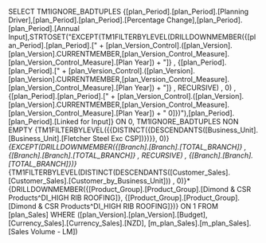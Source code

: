 SELECT TM1IGNORE_BADTUPLES {[plan_Period].[plan_Period].[Planning Driver],[plan_Period].[plan_Period].[Percentage Change],[plan_Period].[plan_Period].[Annual Input],STRTOSET("EXCEPT(TM1FILTERBYLEVEL(DRILLDOWNMEMBER({[plan_Period].[plan_Period].[" + [plan_Version_Control].([plan_Version].[plan_Version].CURRENTMEMBER,[plan_Version_Control_Measure].[plan_Version_Control_Measure].[Plan Year]) + "]} , {[plan_Period].[plan_Period].[" + [plan_Version_Control].([plan_Version].[plan_Version].CURRENTMEMBER,[plan_Version_Control_Measure].[plan_Version_Control_Measure].[Plan Year]) + "]} , RECURSIVE) , 0) , {[plan_Period].[plan_Period].[" + [plan_Version_Control].([plan_Version].[plan_Version].CURRENTMEMBER,[plan_Version_Control_Measure].[plan_Version_Control_Measure].[Plan Year]) + " 0]})"),[plan_Period].[plan_Period].[Linked for Input]} ON 0, TM1IGNORE_BADTUPLES NON EMPTY {TM1FILTERBYLEVEL({{DISTINCT({DESCENDANTS([Business_Unit].[Business_Unit].[Fletcher Steel Exc CSP])})}}, 0)}*{EXCEPT(DRILLDOWNMEMBER({[Branch].[Branch].[TOTAL_BRANCH]} , {[Branch].[Branch].[TOTAL_BRANCH]} , RECURSIVE) , {[Branch].[Branch].[TOTAL_BRANCH]})}*{TM1FILTERBYLEVEL(DISTINCT(DESCENDANTS([Customer_Sales].[Customer_Sales].[Customer_by_Business_Unit])) , 0)}*{DRILLDOWNMEMBER({[Product_Group].[Product_Group].[Dimond & CSR Products^DI_HIGH RIB ROOFING]}, {[Product_Group].[Product_Group].[Dimond & CSR Products^DI_HIGH RIB ROOFING]})} ON 1 FROM [plan_Sales] WHERE ([plan_Version].[plan_Version].[Budget], [Currency_Sales].[Currency_Sales].[NZD], [m_plan_Sales].[m_plan_Sales].[Sales Volume - LM])